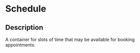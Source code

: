 # Schedule
 ## Description 
 A container for slots of time that may be available for booking appointments.